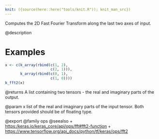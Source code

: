 ```yaml
---
knit: ({source(here::here("tools/knit.R")); knit_man_src})
---
```

Computes the 2D Fast Fourier Transform along the last two axes of input.

@description

# Examples
```r
x <- c(k_array(rbind(c(1, 2),
                     c(2, 1))),
       k_array(rbind(c(0, 1),
                     c(1, 0))))
k_fft2(x)
```

@returns
A list containing two tensors - the real and imaginary parts of the
output.

@param x list of the real and imaginary parts of the input tensor. Both
tensors provided should be of floating type.

@export
@family ops
@seealso
+ <https:/keras.io/keras_core/api/ops/fft#fft2-function>
+ <https://www.tensorflow.org/api_docs/python/tf/keras/ops/fft2>
